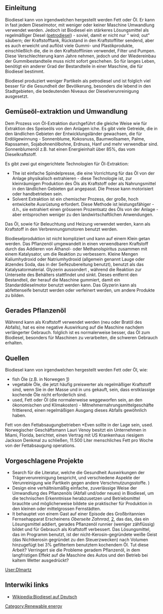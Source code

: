 {{Lang|[[Biodiesel auf Deutsch|Deutsch]] - [[Biodiesel|English]]}}

==Einleitung==
Biodiesel kann von irgendwelchen hergestellt werden {{Tatsache}} Fett oder Öl. Er kann in fast jedem Dieselmotor, mit weniger oder keiner Maschine Umwandlung verwendet werden. Jedoch ist Biodiesel ein stärkeres Lösungsmittel als regelmäßiger Diesel ([[petrodiesel]]{{w|petrodiesel}}) - soviel, damit er nicht nur " wird; out" säubern; der Kraftstofftank, Rückstand in den Kraftstoffilter sendend, aber es auch erweicht und auflöst viele Gummi- und Plastikprodukte, einschließlich die, die in den Kraftstofflinien verwendet, Filter und Pumpen. Diese Verschlechterung kann Jahre nehmen, jedoch und der Wiedereinbau der Gummibestandteile muss nicht sofort geschehen. So für langes Leben, benötigt ein anderer Grad der Bestandteile in einer Maschine, die für Biodiesel bestimmt.

Biodiesel produziert weniger Partikeln als petrodiesel und ist folglich viel besser für die Gesundheit der Bevölkerung, besonders die lebend in den Stadtgebieten, die bedeutenden Niveaus der Dieselverunreinigung ausgesetzt. 

==Gemüseöl-extraktion und Umwandlung==
Dem Prozess von Öl-Extraktion durchgeführt die gleiche Weise wie für Extraktion des Speiseöls von den Anlagen iche. Es gibt viele Getreide, die in den ländlichen Gebieten der Entwicklungsländer gewachsen, die für Erdölgewinnung - Sonnenblume, Kokosnuss, Baumwollsamen, Palme, Rapssamen, Sojabohnenölbohne, Erdnuss, Hanf und mehr verwendbar sind. Sonnenblumenöl z.B. hat einen Energieinhalt über 85%, das vom Dieselkraftstoff.

Es gibt zwei gut eingerichtete Technologien für Öl-Extraktion:
*The ist einfache Spindelpresse, die eine Vorrichtung für das Öl von der Anlage physikalisch extrahieren - diese Technologie ist, zur kleinräumigen Produktion des Öls als Kraftstoff oder als Nahrungsmittel in den ländlichen Gebieten gut angepasst. Die Presse kann motorisiert oder handbetrieben sein.
*Solvent Extraktion ist ein chemischer Prozess, der große, hoch entwickelte Ausrüstung erfordert. Diese Methode ist leistungsfähiger - d.h., sie extrahiert einen grösseren Prozentsatz des Öls von der Anlage - aber entsprochen weniger zu den landwirtschaftlichen Anwendungen.

Das Öl, sowie für Beleuchtung und Heizung verwendet werden, kann als Kraftstoff in den Verbrennungsmotoren benutzt werden.

Biodieselproduktion ist nicht kompliziert und kann auf einem Klein getan werden. Das Pflanzenöl umgewandelt in einen verwendbaren Kraftstoff durch das Addieren von Äthanol- oder Methanolspiritus zusammen mit einem Katalysator, um die Reaktion zu verbessern. Kleine Mengen Kaliumhydroxid oder Natriumhydroxid (allgemein genannt Lauge oder ätzendes Soda, das in der Seifezubereitung benutzt), benutzt als das Katalysatormaterial. Glyzerin aussondert , während die Reaktion zur Unterseite des Behälters stattfindet und sinkt. Dieses entfernt den Bestandteil, der herauf die Maschine gummiert, damit ein Standarddieselmotor benutzt werden kann. Das Glyzerin kann als abfettenseife benutzt werden oder verfeinert werden, um andere Produkte zu bilden.


==Gerades Pflanzenöl==

Während  kann als Kraftstoff verwendet werden (neu oder Bratöl des Abfalls), hat es eine negative Auswirkung auf die Maschine nachdem verlängerter Gebrauch.  folglich ist es normalerweise besser, das Öl zum Biodiesel, besonders für Maschinen zu verarbeiten, die schweren Gebrauch erhalten.

==Quellen==
Biodiesel kann von irgendwelchen hergestellt werden Fett oder Öl, wie:
*fish Öle (z.B. in Norwegen [http://www.upi.com/NewsTrack/Quirks/20061206-073127-3179r/])
*vegetable Öle, die jetzt häufig preiswerter als regelmäßiger Kraftstoff sind, wenn Sie in der Masse und in uns gekauft, sein, dass erstklassige kochende Öle nicht erforderlich sind.
*used, Fett oder Öl (die normalerweise weggeworfen sein, an den ökonomischen und Klimakosten) - Mitnehmernahrungsmittelgeschäfte frittierend, einen regelmäßigen Ausgang dieses Abfalls gewöhnlich haben.
Fett von den Fettabsaugungbetrieben *Even sollte in der Lage sein, used.  Norwegischer Geschäftsmann Lauri Venoy besitzt ein Unternehmen in Miami, Florida, berichtet, einen Vertrag mit US Krankenhaus riesigem Jackson Denkmal zu schließen, 11.500 Liter menschliches Fett pro Woche von der Fettabsaugung operations.

==Vorgeschlagene Projekte==
*Search für die Literatur, welche die Gesundheit Auswirkungen der Trägerverunreinigung bespricht, und verschiedene Aspekte der Verunreinigung wie Partikeln gegen andere Verschmutzungsstoffe. {{SP}})
*Design eine verhältnismäßig einfache, zuverlässige Weise der Umwandlung des Pflanzenöls (Abfall und/oder neues) in Biodiesel, um die technischen Erkenntnisse herabzusetzen und Betriebsmittel brauchte und möglicherweise bildete sie praktischer für Produktion in den kleinen oder mittelgrossen Fernstädten. {{SP}}
*It behauptet von einem Gast auf einer Episode des Großbritannien Fernsehapparat Erscheinens '' Oberseite Zahnrad, '' [http://www.youtube.com/watch?v=GOFbsaNeZps], das das, das ein Lösungsmittel addiert, gerades Pflanzenöl runnier (weniger zähflüssig) bildet und für Gebrauch als Kraftstoff verbessert. Das Lösungsmittel, das im Programm benutzt, ist der nicht-Kerosin-gegründete weiße Geist (das Nichtkerosin gegründet zu den Steuerzwecken) nach Volumen hinzugefügt bei 3% gefiltertem benutztem kochendem Öl. Tut diese Arbeit? Verringert sie die Probleme geradem Pflanzenöl, in dem langfristigen Effekt auf die Maschine des Autos und den Betrieb bei kaltem Wetter ausgedrückt? {{SP}}

[[User:Dlmartz]]


== Interwiki links ==

* [[Wikipedia:Biodiesel auf Deutsch]]

[[Category:Renewable energy]]